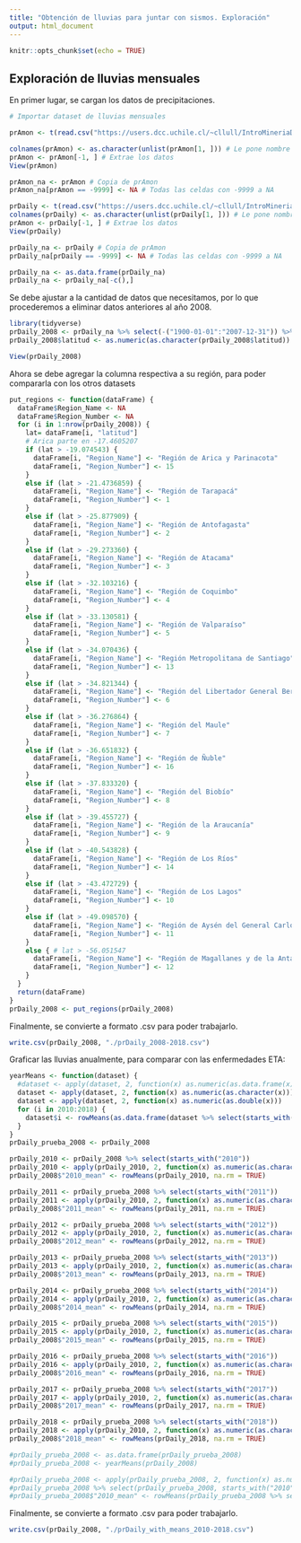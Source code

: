 ```yaml
---
title: "Obtención de lluvias para juntar con sismos. Exploración"
output: html_document
---
```


```r
knitr::opts_chunk$set(echo = TRUE)
```


## Exploración de lluvias mensuales

En primer lugar, se cargan los datos de precipitaciones.
```r
# Importar dataset de lluvias mensuales

prAmon <- t(read.csv("https://users.dcc.uchile.cl/~cllull/IntroMineriaDatos/DataSets/cr2_prAmon_2018/cr2_prAmon_2018.txt"))

colnames(prAmon) <- as.character(unlist(prAmon[1, ])) # Le pone nombre a las columnas
prAmon <- prAmon[-1, ] # Extrae los datos
View(prAmon)

prAmon_na <- prAmon # Copia de prAmon
prAmon_na[prAmon == -9999] <- NA # Todas las celdas con -9999 a NA
```

```r
prDaily <- t(read.csv("https://users.dcc.uchile.cl/~cllull/IntroMineriaDatos/DataSets/cr2_prDaily_2018/cr2_prDaily_2018.txt"))
colnames(prDaily) <- as.character(unlist(prDaily[1, ])) # Le pone nombre a las columnas
prAmon <- prDaily[-1, ] # Extrae los datos
View(prDaily)

prDaily_na <- prDaily # Copia de prAmon
prDaily_na[prDaily == -9999] <- NA # Todas las celdas con -9999 a NA

prDaily_na <- as.data.frame(prDaily_na)
prDaily_na <- prDaily_na[-c(),]
```

Se debe ajustar a la cantidad de datos que necesitamos, por lo que procederemos a eliminar datos anteriores al año 2008.

```r
library(tidyverse)
prDaily_2008 <- prDaily_na %>% select(-("1900-01-01":"2007-12-31")) %>% select(-(institucion:fuente))
prDaily_2008$latitud <- as.numeric(as.character(prDaily_2008$latitud))

View(prDaily_2008)
```

Ahora se debe agregar la columna respectiva a su región, para poder compararla con los otros datasets

```r
put_regions <- function(dataFrame) {
  dataFrame$Region_Name <- NA
  dataFrame$Region_Number <- NA
  for (i in 1:nrow(prDaily_2008)) {
    lat= dataFrame[i, "latitud"]
    # Arica parte en -17.4605207
    if (lat > -19.074543) {
      dataFrame[i, "Region_Name"] <- "Región de Arica y Parinacota"
      dataFrame[i, "Region_Number"] <- 15
    }
    else if (lat > -21.4736859) {
      dataFrame[i, "Region_Name"] <- "Región de Tarapacá"
      dataFrame[i, "Region_Number"] <- 1
    }
    else if (lat > -25.877909) {
      dataFrame[i, "Region_Name"] <- "Región de Antofagasta"
      dataFrame[i, "Region_Number"] <- 2
    }
    else if (lat > -29.273360) {
      dataFrame[i, "Region_Name"] <- "Región de Atacama"
      dataFrame[i, "Region_Number"] <- 3
    }
    else if (lat > -32.103216) {
      dataFrame[i, "Region_Name"] <- "Región de Coquimbo"
      dataFrame[i, "Region_Number"] <- 4
    }
    else if (lat > -33.130581) {
      dataFrame[i, "Region_Name"] <- "Región de Valparaíso"
      dataFrame[i, "Region_Number"] <- 5
    }
    else if (lat > -34.070436) {
      dataFrame[i, "Region_Name"] <- "Región Metropolitana de Santiago"
      dataFrame[i, "Region_Number"] <- 13
    }
    else if (lat > -34.821344) {
      dataFrame[i, "Region_Name"] <- "Región del Libertador General Bernardo O’Higgins"
      dataFrame[i, "Region_Number"] <- 6
    }
    else if (lat > -36.276864) {
      dataFrame[i, "Region_Name"] <- "Región del Maule"
      dataFrame[i, "Region_Number"] <- 7
    }
    else if (lat > -36.651832) {
      dataFrame[i, "Region_Name"] <- "Región de Ñuble"
      dataFrame[i, "Region_Number"] <- 16
    }
    else if (lat > -37.833320) {
      dataFrame[i, "Region_Name"] <- "Región del Biobío"
      dataFrame[i, "Region_Number"] <- 8
    }
    else if (lat > -39.455727) {
      dataFrame[i, "Region_Name"] <- "Región de la Araucanía"
      dataFrame[i, "Region_Number"] <- 9
    }
    else if (lat > -40.543828) {
      dataFrame[i, "Region_Name"] <- "Región de Los Ríos"
      dataFrame[i, "Region_Number"] <- 14
    }
    else if (lat > -43.472729) {
      dataFrame[i, "Region_Name"] <- "Región de Los Lagos"
      dataFrame[i, "Region_Number"] <- 10
    }
    else if (lat > -49.098570) {
      dataFrame[i, "Region_Name"] <- "Región de Aysén del General Carlos Ibáñez del Campo"
      dataFrame[i, "Region_Number"] <- 11
    }
    else { # lat > -56.051547
      dataFrame[i, "Region_Name"] <- "Región de Magallanes y de la Antártica Chilena"
      dataFrame[i, "Region_Number"] <- 12
    }
  }
  return(dataFrame)
}
prDaily_2008 <- put_regions(prDaily_2008)

```

Finalmente, se convierte a formato .csv para poder trabajarlo.

```r
write.csv(prDaily_2008, "./prDaily_2008-2018.csv")
```


Graficar las lluvias anualmente, para comparar con las enfermedades ETA:

```r
yearMeans <- function(dataset) {
  #dataset <- apply(dataset, 2, function(x) as.numeric(as.data.frame(x)))
  dataset <- apply(dataset, 2, function(x) as.numeric(as.character(x)))
  dataset <- apply(dataset, 2, function(x) as.numeric(as.double(x)))
  for (i in 2010:2018) {
    dataset$i <- rowMeans(as.data.frame(dataset %>% select(starts_with(toString(i)))), na.rm = TRUE)
  }
}
prDaily_prueba_2008 <- prDaily_2008

prDaily_2010 <- prDaily_2008 %>% select(starts_with("2010"))
prDaily_2010 <- apply(prDaily_2010, 2, function(x) as.numeric(as.character(x)))
prDaily_2008$"2010_mean" <- rowMeans(prDaily_2010, na.rm = TRUE)

prDaily_2011 <- prDaily_prueba_2008 %>% select(starts_with("2011"))
prDaily_2011 <- apply(prDaily_2010, 2, function(x) as.numeric(as.character(x)))
prDaily_2008$"2011_mean" <- rowMeans(prDaily_2011, na.rm = TRUE)

prDaily_2012 <- prDaily_prueba_2008 %>% select(starts_with("2012"))
prDaily_2012 <- apply(prDaily_2010, 2, function(x) as.numeric(as.character(x)))
prDaily_2008$"2012_mean" <- rowMeans(prDaily_2012, na.rm = TRUE)

prDaily_2013 <- prDaily_prueba_2008 %>% select(starts_with("2013"))
prDaily_2013 <- apply(prDaily_2010, 2, function(x) as.numeric(as.character(x)))
prDaily_2008$"2013_mean" <- rowMeans(prDaily_2013, na.rm = TRUE)

prDaily_2014 <- prDaily_prueba_2008 %>% select(starts_with("2014"))
prDaily_2014 <- apply(prDaily_2010, 2, function(x) as.numeric(as.character(x)))
prDaily_2008$"2014_mean" <- rowMeans(prDaily_2014, na.rm = TRUE)

prDaily_2015 <- prDaily_prueba_2008 %>% select(starts_with("2015"))
prDaily_2015 <- apply(prDaily_2010, 2, function(x) as.numeric(as.character(x)))
prDaily_2008$"2015_mean" <- rowMeans(prDaily_2015, na.rm = TRUE)

prDaily_2016 <- prDaily_prueba_2008 %>% select(starts_with("2016"))
prDaily_2016 <- apply(prDaily_2010, 2, function(x) as.numeric(as.character(x)))
prDaily_2008$"2016_mean" <- rowMeans(prDaily_2016, na.rm = TRUE)

prDaily_2017 <- prDaily_prueba_2008 %>% select(starts_with("2017"))
prDaily_2017 <- apply(prDaily_2010, 2, function(x) as.numeric(as.character(x)))
prDaily_2008$"2017_mean" <- rowMeans(prDaily_2017, na.rm = TRUE)

prDaily_2018 <- prDaily_prueba_2008 %>% select(starts_with("2018"))
prDaily_2018 <- apply(prDaily_2010, 2, function(x) as.numeric(as.character(x)))
prDaily_2008$"2018_mean" <- rowMeans(prDaily_2018, na.rm = TRUE)

#prDaily_prueba_2008 <- as.data.frame(prDaily_prueba_2008)
#prDaily_prueba_2008 <- yearMeans(prDaily_2008)

#prDaily_prueba_2008 <- apply(prDaily_prueba_2008, 2, function(x) as.numeric(as.character(x)))
#prDaily_prueba_2008 %>% select(prDaily_prueba_2008, starts_with("2010"))
#prDaily_prueba_2008$"2010_mean" <- rowMeans(prDaily_prueba_2008 %>% select(starts_with("2010")), na.rm = TRUE)

```

Finalmente, se convierte a formato .csv para poder trabajarlo.

```r
write.csv(prDaily_2008, "./prDaily_with_means_2010-2018.csv")
```
